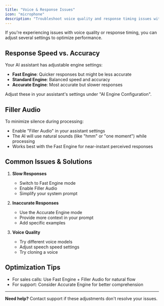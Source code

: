 ```yaml
---
title: "Voice & Response Issues"
icon: "microphone"
description: "Troubleshoot voice quality and response timing issues with your AI assistant"
---
```


If you're experiencing issues with voice quality or response timing, you can adjust several settings to optimize performance.

## Response Speed vs. Accuracy

Your AI assistant has adjustable engine settings:

- **Fast Engine**: Quicker responses but might be less accurate
- **Standard Engine**: Balanced speed and accuracy
- **Accurate Engine**: Most accurate but slower responses

Adjust these in your assistant's settings under "AI Engine Configuration".

## Filler Audio

To minimize silence during processing:

- Enable "Filler Audio" in your assistant settings
- The AI will use natural sounds (like "hmm" or "one moment") while processing
- Works best with the Fast Engine for near-instant perceived responses

## Common Issues & Solutions

1. **Slow Responses**

   - Switch to Fast Engine mode
   - Enable Filler Audio
   - Simplify your system prompt

2. **Inaccurate Responses**

   - Use the Accurate Engine mode
   - Provide more context in your prompt
   - Add specific examples

3. **Voice Quality**
   - Try different voice models
   - Adjust speech speed settings
   - Try cloning a voice

## Optimization Tips

- For sales calls: Use Fast Engine + Filler Audio for natural flow
- For support: Consider Accurate Engine for better comprehension

---

**Need help?** Contact support if these adjustments don't resolve your issues.
